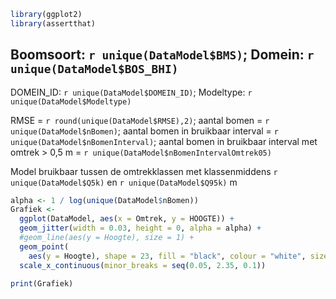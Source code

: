 
```r
library(ggplot2)
library(assertthat)
```

## Boomsoort: `r unique(DataModel$BMS)`; Domein: `r unique(DataModel$BOS_BHI)`

DOMEIN_ID: `r unique(DataModel$DOMEIN_ID)`; Modeltype: `r unique(DataModel$Modeltype)`

RMSE = `r round(unique(DataModel$RMSE),2)`; aantal bomen = `r unique(DataModel$nBomen)`;
aantal bomen in bruikbaar interval = `r unique(DataModel$nBomenInterval)`;
aantal bomen in bruikbaar interval met omtrek > 0,5 m = `r unique(DataModel$nBomenIntervalOmtrek05)`

Model bruikbaar tussen de omtrekklassen met klassenmiddens 
`r unique(DataModel$Q5k)` en 
`r unique(DataModel$Q95k)` m

```r
alpha <- 1 / log(unique(DataModel$nBomen))
Grafiek <-
  ggplot(DataModel, aes(x = Omtrek, y = HOOGTE)) +
  geom_jitter(width = 0.03, height = 0, alpha = alpha) +
  #geom_line(aes(y = Hoogte), size = 1) +
  geom_point(
    aes(y = Hoogte), shape = 23, fill = "black", colour = "white", size = 3) +
  scale_x_continuous(minor_breaks = seq(0.05, 2.35, 0.1))

print(Grafiek)
```

